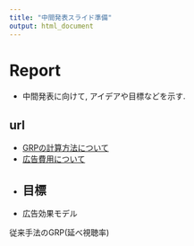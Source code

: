 ```yaml
---
title: "中間発表スライド準備"
output: html_document
---
```


# Report 

- 中間発表に向けて, アイデアや目標などを示す.

## url

- [GRPの計算方法について](http://www.sales-ntv.com/jissen/pattern.html)
- [広告費用について](https://tech.nikkeibp.co.jp/it/article/Keyword/20080409/298530/)
- 
## 目標

- 広告効果モデル

従来手法のGRP(延べ視聴率)
